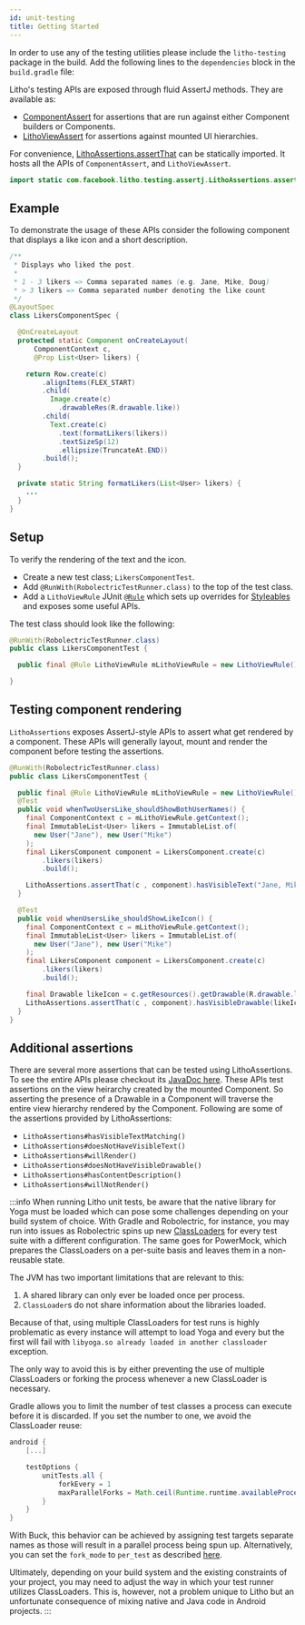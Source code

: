 ```yaml
---
id: unit-testing
title: Getting Started
---
```



In order to use any of the testing utilities please include the `litho-testing` package in the
build. Add the following lines to the `dependencies` block in the `build.gradle` file:

<VersionedCodeBlock language="groovy" code={testingDependenciesCode} />

Litho's testing APIs are exposed through fluid AssertJ methods. They are available as:

*  [ComponentAssert](pathname:///javadoc/com/facebook/litho/testing/assertj/ComponentAssert.html)
for assertions that are run against either Component builders or Components.
* [LithoViewAssert](pathname:///javadoc/com/facebook/litho/testing/assertj/LithoViewAssert.html)
for assertions against mounted UI hierarchies.

For convenience, [LithoAssertions.assertThat](pathname:///javadoc/com/facebook/litho/testing/assertj/LithoAssertions.html)
can be statically imported. It hosts all the APIs of `ComponentAssert`, and `LithoViewAssert`.

```java
import static com.facebook.litho.testing.assertj.LithoAssertions.assertThat;
```

## Example

To demonstrate the usage of these APIs consider the following component that displays a like icon and
a short description.

```java
/**
 * Displays who liked the post.
 *
 * 1 - 3 likers => Comma separated names (e.g. Jane, Mike, Doug)
 * > 3 likers => Comma separated number denoting the like count
 */
@LayoutSpec
class LikersComponentSpec {

  @OnCreateLayout
  protected static Component onCreateLayout(
      ComponentContext c,
      @Prop List<User> likers) {

    return Row.create(c)
        .alignItems(FLEX_START)
        .child(
          Image.create(c)
            .drawableRes(R.drawable.like))
        .child(
          Text.create(c)
            .text(formatLikers(likers))
            .textSizeSp(12)
            .ellipsize(TruncateAt.END))
        .build();
  }

  private static String formatLikers(List<User> likers) {
    ...
  }
}
```

## Setup

To verify the rendering of the text and the icon.

* Create a new test class; `LikersComponentTest`.
* Add `@RunWith(RobolectricTestRunner.class)` to the top of the test class.
* Add a `LithoViewRule` JUnit [`@Rule`](https://github.com/junit-team/junit4/wiki/Rules) which
sets up overrides for [Styleables](https://developer.android.com/reference/android/R.styleable.html)
and exposes some useful APIs.

The test class should look like the following:

```java
@RunWith(RobolectricTestRunner.class)
public class LikersComponentTest {

  public final @Rule LithoViewRule mLithoViewRule = new LithoViewRule();

}
```

## Testing component rendering

`LithoAssertions` exposes AssertJ-style APIs to assert what get rendered by a component. These APIs
will generally layout, mount and render the component before testing the assertions.

```java
@RunWith(RobolectricTestRunner.class)
public class LikersComponentTest {

  public final @Rule LithoViewRule mLithoViewRule = new LithoViewRule();
  @Test
  public void whenTwoUsersLike_shouldShowBothUserNames() {
    final ComponentContext c = mLithoViewRule.getContext();
    final ImmutableList<User> likers = ImmutableList.of(
      new User("Jane"), new User("Mike")
    );
    final LikersComponent component = LikersComponent.create(c)
        .likers(likers)
        .build();

    LithoAssertions.assertThat(c , component).hasVisibleText("Jane, Mike");
  }

  @Test
  public void whenUsersLike_shouldShowLikeIcon() {
    final ComponentContext c = mLithoViewRule.getContext();
    final ImmutableList<User> likers = ImmutableList.of(
      new User("Jane"), new User("Mike")
    );
    final LikersComponent component = LikersComponent.create(c)
        .likers(likers)
        .build();

    final Drawable likeIcon = c.getResources().getDrawable(R.drawable.like);
    LithoAssertions.assertThat(c , component).hasVisibleDrawable(likeIcon);
  }
}
```

## Additional assertions

There are several more assertions that can be tested using LithoAssertions. To see the entire
APIs please checkout its [JavaDoc here](pathname:///javadoc/com/facebook/litho/testing/assertj/LithoAssertions.html).
These APIs test assertions on the view heirarchy created by the mounted Component. So asserting
the presence of a Drawable in a Component will traverse the entire view hierarchy rendered by
the Component. Following are some of the assertions provided by LithoAssertions:

* `LithoAssertions#hasVisibleTextMatching()`
* `LithoAssertions#doesNotHaveVisibleText()`
* `LithoAssertions#willRender()`
* `LithoAssertions#doesNotHaveVisibleDrawable()`
* `LithoAssertions#hasContentDescription()`
* `LithoAssertions#willNotRender()`

:::info
When running Litho unit tests, be aware that the native library for Yoga must be loaded
which can pose some challenges depending on your build system of choice. With Gradle and
Robolectric, for instance, you may run into issues as Robolectric spins up new
[ClassLoaders](https://docs.oracle.com/javase/7/docs/api/java/lang/ClassLoader.html)
for every test suite with a different configuration. The same goes for PowerMock, which
prepares the ClassLoaders on a per-suite basis and leaves them in a non-reusable state.

The JVM has two important limitations that are relevant to this:

1. A shared library can only ever be loaded once per process.
2. `ClassLoader`s do not share information about the libraries loaded.

Because of that, using multiple ClassLoaders for test runs is highly problematic
as every instance will attempt to load Yoga and every but the first will fail with
`libyoga.so already loaded in another classloader` exception.

The only way to avoid this is by either preventing the use of multiple ClassLoaders
or forking the process whenever a new ClassLoader is necessary.

Gradle allows you to limit the number of test classes a process can execute before
it is discarded. If you set the number to one, we avoid the ClassLoader reuse:

```groovy
android {
    [...]

    testOptions {
        unitTests.all {
            forkEvery = 1
            maxParallelForks = Math.ceil(Runtime.runtime.availableProcessors() * 1.5)
        }
    }
}
```

With Buck, this behavior can be achieved by assigning test targets separate names
as those will result in a parallel process being spun up. Alternatively, you can
set the `fork_mode` to `per_test` as described
[here](https://buckbuild.com/rule/java_test.html#fork_mode).

Ultimately, depending on your build system and the existing constraints of your
project, you may need to adjust the way in which your test runner utilizes
ClassLoaders. This is, however, not a problem unique to Litho but an unfortunate
consequence of mixing native and Java code in Android projects.
:::
